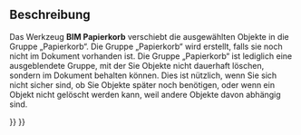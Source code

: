 <languages/>

{{Docnav/de
|[[BIM_TogglePanels/de|AnzeigenUmschalten]]
|[[BIM_WPView/de|AEAnzeige]]
|[[BIM_Workbench/de|BIM]]
|IconL=BIM_TogglePanels.svg
|IconR=BIM_WPView.svg
|IconC=Workbench_BIM.svg
}}

{{GuiCommand/de
|Name=BIM Trash
|Name/de=BIM Papierkorb
|MenuLocation=Werkzeuge → In den Papierkorb verschieben
|Workbenches=[[BIM_Workbench/de|BIM]]
}}

<span id="Description"></span>
==Beschreibung==

Das Werkzeug '''BIM Papierkorb''' verschiebt die ausgewählten Objekte in die Gruppe „Papierkorb“. Die Gruppe „Papierkorb“ wird erstellt, falls sie noch nicht im Dokument vorhanden ist. Die Gruppe „Papierkorb“ ist lediglich eine ausgeblendete Gruppe, mit der Sie Objekte nicht dauerhaft löschen, sondern im Dokument behalten können. Dies ist nützlich, wenn Sie sich nicht sicher sind, ob Sie Objekte später noch benötigen, oder wenn ein Objekt nicht gelöscht werden kann, weil andere Objekte davon abhängig sind.


{{Docnav/de
|[[BIM_TogglePanels/de|AnzeigenUmschalten]]
|[[BIM_WPView/de|AEAnzeige]]
|[[BIM_Workbench/de|BIM]]
|IconL=BIM_TogglePanels.svg
|IconR=BIM_WPView.svg
|IconC=Workbench_BIM.svg
}}

{{BIM_Tools_navi{{#translation:}}}}
{{Userdocnavi{{#translation:}}}}
